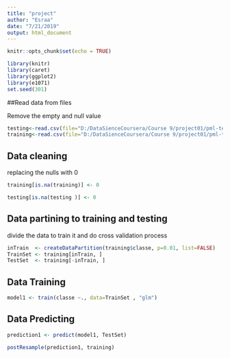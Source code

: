 ```yaml
---
title: "project"
author: "Esraa"
date: "7/21/2019"
output: html_document
---
```


```r
knitr::opts_chunk$set(echo = TRUE)

library(knitr)
library(caret)
library(ggplot2) 
library(e1071)
set.seed(301)

```

##Read data from files

 Remove the empty and null value 
```r


testing<-read.csv(file="D:/DataSienceCoursera/Course 9/project01/pml-testing.csv",na.strings = c("NA",   ""))
training<-read.csv(file="D:/DataSienceCoursera/Course 9/project01/pml-training.csv",na.strings = c("NA",   ""))

```

## Data cleaning
 
 replacing the nulls with 0
```r

training[is.na(training)] <- 0

testing[is.na(testing )] <- 0
```

## Data partining to training and testing
divide the data to train it and do cross validation process
```r
inTrain  <- createDataPartition(training$classe, p=0.01, list=FALSE)
TrainSet <- training[inTrain, ]
TestSet  <- training[-inTrain, ]


```


## Data Training

```r
model1 <- train(classe ~., data=TrainSet , "glm")

```


## Data Predicting

```r

prediction1 <- predict(model1, TestSet)

postResample(prediction1, training)

```
 
